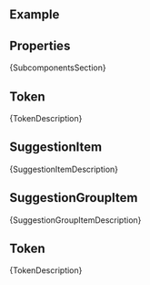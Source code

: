 
<Meta of={ComponentStories} />

<DocsHeader since="0.11.0" />

<br />

## Example

<Canvas of={ComponentStories.Default} />

## Properties

<ControlsWithNote of={ComponentStories.Default} />

<DomRefTable rows={MultiInputDomRef} />

<Markdown>{SubcomponentsSection}</Markdown>

## Token

<ArgTypesWithNote of={Token} />
<Markdown>{TokenDescription}</Markdown>

## SuggestionItem

<ArgTypesWithNote hideHTMLPropsNote exclude={excludePropsForAbstract} of={SuggestionItem} />
<Markdown>{SuggestionItemDescription}</Markdown>

## SuggestionGroupItem

<ArgTypesWithNote hideHTMLPropsNote exclude={excludePropsForAbstract} of={SuggestionGroupItem} />
<Markdown>{SuggestionGroupItemDescription}</Markdown>

## Token

<ArgTypesWithNote hideHTMLPropsNote of={Token} />
<Markdown>{TokenDescription}</Markdown>

<Footer />
